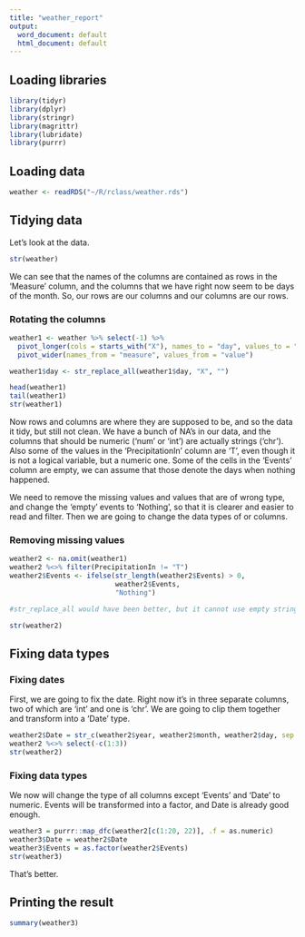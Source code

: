 ---
title: "weather_report"
output:
  word_document: default
  html_document: default
---
## Loading libraries

```{r, message = FALSE}
library(tidyr)
library(dplyr)
library(stringr)
library(magrittr)
library(lubridate)
library(purrr)
```

## Loading data

```{r}
weather <- readRDS("~/R/rclass/weather.rds")
```

## Tidying data

Let's look at the data.

```{r}
str(weather)
```

We can see that the names of the columns are contained as rows in the 'Measure' column, and the columns that we have right now seem to be days of the month. So, our rows are our columns and our columns are our rows.

### Rotating the columns

```{r}
weather1 <- weather %>% select(-1) %>% 
  pivot_longer(cols = starts_with("X"), names_to = "day", values_to = "value") %>% 
  pivot_wider(names_from = "measure", values_from = "value")

weather1$day <- str_replace_all(weather1$day, "X", "")
```

```{r}
head(weather1)
tail(weather1)
str(weather1)
```

Now rows and columns are where they are supposed to be, and so the data it tidy, but still not clean. We have a bunch of NA's in our data, and the columns that should be numeric ('num' or 'int') are actually strings ('chr'). Also some of the values in the 'PrecipitationIn' column are 'T', even though it is not a logical variable, but a numeric one. Some of the cells in the 'Events' column are empty, we can assume that those denote the days when nothing happened.

We need to remove the missing values and values that are of wrong type, and change the 'empty' events to 'Nothing', so that it is clearer and easier to read and filter. Then we are going to change the data types of or columns.

### Removing missing values

```{r}
weather2 <- na.omit(weather1) 
weather2 %<>% filter(PrecipitationIn != "T") 
weather2$Events <- ifelse(str_length(weather2$Events) > 0, 
                          weather2$Events, 
                          "Nothing")

#str_replace_all would have been better, but it cannot use empty string as a pattern to replace

str(weather2)
```

## Fixing data types

### Fixing dates

First, we are going to fix the date. Right now it's in three separate columns, two of which are 'int' and one is 'chr'. We are going to clip them together and transform into a 'Date' type.

```{r}
weather2$Date = str_c(weather2$year, weather2$month, weather2$day, sep = ".") %>% ymd()
weather2 %<>% select(-c(1:3))
str(weather2)
```

### Fixing data types

We now will change the type of all columns except 'Events' and 'Date' to numeric. Events will be transformed into a factor, and Date is already good enough.

```{r}
weather3 = purrr::map_dfc(weather2[c(1:20, 22)], .f = as.numeric)
weather3$Date = weather2$Date
weather3$Events = as.factor(weather2$Events)
str(weather3)
```

That's better.

## Printing the result

```{r}
summary(weather3)
```


